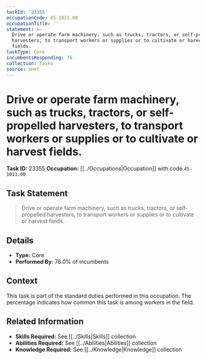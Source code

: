 ```yaml
---
taskId: '23355'
occupationCode: 45-1011.00
occupationTitle: ''
statement: >-
  Drive or operate farm machinery, such as trucks, tractors, or self-propelled
  harvesters, to transport workers or supplies or to cultivate or harvest
  fields.
taskType: Core
incumbentsResponding: 76
collection: Tasks
source: onet
---
```

# Drive or operate farm machinery, such as trucks, tractors, or self-propelled harvesters, to transport workers or supplies or to cultivate or harvest fields.

**Task ID:** 23355
**Occupation:** [[../Occupations|Occupation]] with code `45-1011.00`

## Task Statement

> Drive or operate farm machinery, such as trucks, tractors, or self-propelled harvesters, to transport workers or supplies or to cultivate or harvest fields.

## Details

- **Type:** Core
- **Performed By:** 76.0% of incumbents

## Context

This task is part of the standard duties performed in this occupation. The percentage indicates how common this task is among workers in the field.

## Related Information

- **Skills Required:** See [[../Skills|Skills]] collection
- **Abilities Required:** See [[../Abilities|Abilities]] collection
- **Knowledge Required:** See [[../Knowledge|Knowledge]] collection
